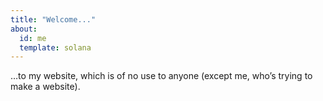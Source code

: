 ```yaml
---
title: "Welcome..."
about:
  id: me
  template: solana
---
```


...to my website, which is of no use to anyone (except me, who's trying to make a website).
